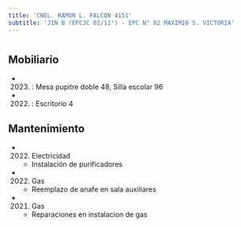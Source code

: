 ```yaml
---
title: 'CNEL. RAMON L. FALCON 4151'
subtitle: 'JIN B (EPCJC 02/11°) - EPC N° 02 MAXIMIO S. VICTORIA'
---
```


#


## Mobiliario

*  (2023) : Mesa pupitre doble 48, Silla escolar 96 

*  (2022) : Escritorio 4 





## Mantenimiento

*  (2022) Electricidad 
    + Instalación de purificadores

*  (2022) Gas 
    + Reemplazo de anafe en sala auxiliares

*  (2021) Gas 
    + Reparaciones en instalacion de gas



